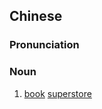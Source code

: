 {{also|书城}}
==Chinese==
{{zh-forms|s=书城}}

===Pronunciation===
{{zh-pron
|m=shūchéng
|cat=n
}}

===Noun===
{{zh-noun}}

# [[book]] [[superstore]]